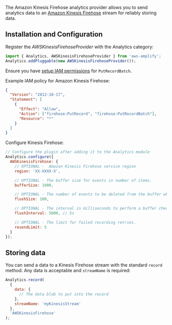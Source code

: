 The Amazon Kinesis Firehose analytics provider allows you to send analytics data to an [Amazon Kinesis Firehose](https://aws.amazon.com/kinesis/data-firehose) stream for reliably storing data.

## Installation and Configuration

Register the _AWSKinesisFirehoseProvider_ with the Analytics category:

```javascript
import { Analytics, AWSKinesisFirehoseProvider } from 'aws-amplify';
Analytics.addPluggable(new AWSKinesisFirehoseProvider());
```

Ensure you have [setup IAM permissions](https://docs.aws.amazon.com/firehose/latest/dev/controlling-access.html) for `PutRecordBatch`.

Example IAM policy for Amazon Kinesis Firehose:

```json
{
  "Version": "2012-10-17",
  "Statement": [
    {
      "Effect": "Allow",
      "Action": ["firehose:PutRecord", "firehose:PutRecordBatch"],
      "Resource": "*"
    }
  ]
}
```

Configure Kinesis Firehose:

```javascript
// Configure the plugin after adding it to the Analytics module
Analytics.configure({
  AWSKinesisFirehose: {
    // OPTIONAL -  Amazon Kinesis Firehose service region
    region: 'XX-XXXX-X',

    // OPTIONAL - The buffer size for events in number of items.
    bufferSize: 1000,

    // OPTIONAL - The number of events to be deleted from the buffer when flushed.
    flushSize: 100,

    // OPTIONAL - The interval in milliseconds to perform a buffer check and flush if necessary.
    flushInterval: 5000, // 5s

    // OPTIONAL - The limit for failed recording retries.
    resendLimit: 5
  }
});
```

## Storing data

You can send a data to a Kinesis Firehose stream with the standard `record` method. Any data is acceptable and `streamName` is required:

```javascript
Analytics.record(
  {
    data: {
      // The data blob to put into the record
    },
    streamName: 'myKinesisStream'
  },
  'AWSKinesisFirehose'
);
```
